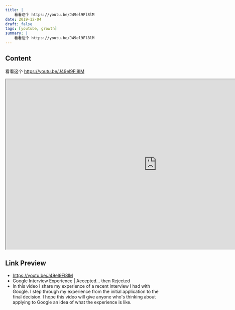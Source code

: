 ```yaml
---
title: |
    看看这个 https://youtu.be/J49el9Fl8lM
date: 2019-12-04
draft: false
tags: [youtube, growth]
summary: |
    看看这个 https://youtu.be/J49el9Fl8lM
---
```


## Content

看看这个 https://youtu.be/J49el9Fl8lM


<iframe
    width="960"
    height="540"
    src="https://www.youtube.com/embed/J49el9Fl8lM"
    title="Google Interview Experience | Accepted... then Rejected"
    allow="accelerometer; autoplay; clipboard-write; encrypted-media; gyroscope; picture-in-picture; web-share"
    allowFullscreen
    >
</iframe>

## Link Preview

- https://youtu.be/J49el9Fl8lM
- Google Interview Experience | Accepted... then Rejected
- In this video I share my experience of a recent interview I had with Google. I step through my experience from the initial application to the final decision. I hope this video will give anyone who's thinking about applying to Google an idea of what the experience is like.
